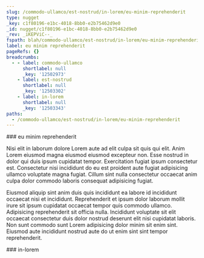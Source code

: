 ```yaml
---
slug: /commodo-ullamco/est-nostrud/in-lorem/eu-minim-reprehenderit
type: nugget
_key: c1f80196-e1bc-4018-8bb0-e2b75462d9e0
_id: nugget/c1f80196-e1bc-4018-8bb0-e2b75462d9e0
_rev: _iKEPViC--_
fspath: blah/commodo-ullamco/est-nostrud/in-lorem/eu-minim-reprehenderit.md
label: eu minim reprehenderit
pageRefs: {}
breadcrumbs:
  - - label: commodo-ullamco
      shortlabel: null
      _key: '12502973'
    - label: est-nostrud
      shortlabel: null
      _key: '12503302'
    - label: in-lorem
      shortlabel: null
      _key: '12503343'
paths:
  - /commodo-ullamco/est-nostrud/in-lorem/eu-minim-reprehenderit
---
```


<NuggetArea>
<Nugget slug="/commodo-ullamco/est-nostrud/in-lorem/eu-minim-reprehenderit" type="nugget" _key="c1f80196-e1bc-4018-8bb0-e2b75462d9e0" _id="nugget/c1f80196-e1bc-4018-8bb0-e2b75462d9e0" _rev="_iKEPViC--_" fspath="blah/commodo-ullamco/est-nostrud/in-lorem/eu-minim-reprehenderit.md" label="eu minim reprehenderit" paths="/commodo-ullamco/est-nostrud/in-lorem/eu-minim-reprehenderit">
<NuggetBody>
### eu minim reprehenderit

Nisi elit in laborum dolore Lorem aute ad elit culpa sit quis qui elit. Anim Lorem eiusmod magna eiusmod eiusmod excepteur non. Esse nostrud in dolor qui duis ipsum cupidatat tempor. Exercitation fugiat ipsum consectetur est. Consectetur nisi incididunt do eu est proident aute fugiat adipisicing ullamco voluptate magna fugiat. Cillum sint nulla consectetur occaecat anim culpa dolor commodo laboris consequat adipisicing fugiat.

Eiusmod aliquip sint anim duis quis incididunt ea labore id incididunt occaecat nisi et incididunt. Reprehenderit et ipsum dolor laborum mollit irure sit ipsum cupidatat occaecat tempor quis commodo ullamco. Adipisicing reprehenderit sit officia nulla. Incididunt voluptate sit elit occaecat consectetur duis dolor nostrud deserunt elit nisi cupidatat laboris. Non sunt commodo sunt Lorem adipisicing dolor minim sit enim sint. Eiusmod aute incididunt nostrud aute do ut enim sint sint tempor reprehenderit.

</NuggetBody>
<Breadcrumbs>
<Crumbs>
<Crumb _key="12502973" label="commodo-ullamco" /><Crumb _key="12503302" label="est-nostrud" /><Crumb _key="12503343" label="in-lorem" />
</Crumbs>
</Breadcrumbs>
</Nugget>

<NuggetsInbound>
</NuggetsInbound>
<NuggetsOutbound>
</NuggetsOutbound>
</NuggetArea>
<PassagesInbound>
<Passage direction="inbound" type="passage" _key="12503343" _id="passage/12503343" _rev="_iKEPVi---A" label="in-lorem" passage="in-lorem" fspath="blah/commodo-ullamco/est-nostrud/in-lorem" paths="/commodo-ullamco/est-nostrud/in-lorem" slug="/commodo-ullamco/est-nostrud/in-lorem">
<NuggetBody>
### in-lorem

</NuggetBody>
<Breadcrumbs>
<Crumbs>
<Crumb _key="12502973" label="commodo-ullamco" /><Crumb _key="12503302" label="est-nostrud" />
</Crumbs>
</Breadcrumbs>
</Passage>

</PassagesInbound>
<PassagesOutbound>
</PassagesOutbound>